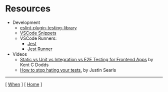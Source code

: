 # Resources

- Development
  - [eslint-plugin-testing-library](https://github.com/testing-library/eslint-plugin-testing-library)
  - [VSCode Snippets](https://marketplace.visualstudio.com/items?itemName=andys8.jest-snippets)
  - VSCode Runners: 
    - [Jest](https://marketplace.visualstudio.com/items?itemName=Orta.vscode-jest)
    - [Jest Runner](https://marketplace.visualstudio.com/items?itemName=firsttris.vscode-jest-runner)
- Videos
  - [Static vs Unit vs Integration vs E2E Testing for Frontend Apps](https://kentcdodds.com/blog/static-vs-unit-vs-integration-vs-e2e-tests) by Kent C Dodds
  - [How to stop hating your tests.](https://blog.testdouble.com/talks/2015-11-16-how-to-stop-hating-your-tests/) by Justin Searls 

---

[ [When](/when) ] [ [Home](/) ]

